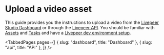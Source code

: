
<head>
  <title>Upload a video asset | Livepeer Studio Docs</title>
  <meta
    property="og:title"
    content="Upload a video asset | Livepeer Studio Docs"
  />
</head>

# Upload a video asset

This guide provides you the instructions to upload a video from the
[Livepeer Studio Dashboard](./dashboard) or through the [Livepeer API](./api).
You should be familiar with [Assets](/reference/api/get-assets)
and [Tasks](/reference/api/get-tasks) and have a [Livepeer dev environment setup](/quickstart/).

<TabbedPages
  pages={[
    { slug: "dashboard", title: "Dashboard" },
    { slug: "api", title: "API" },
  ]}
/>
